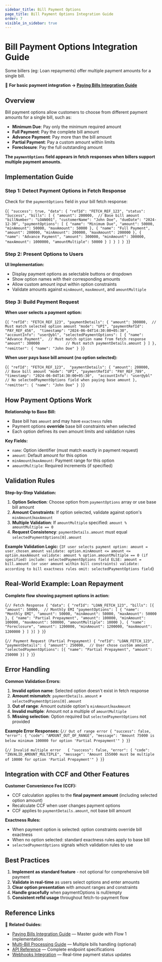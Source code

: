 ```yaml
---
sidebar_title: Bill Payment Options
page_title: Bill Payment Options Integration Guide
order: 7
visible_in_sidebar: true
---
```


# Bill Payment Options Integration Guide

Some billers (eg: Loan repayments) offer multiple payment amounts for a single bill.

📖 **For basic payment integration → <a href="/payments/billpay/api-integration/paying_bills" target="_blank">Paying Bills Integration Guide</a>**

## Overview

Bill payment options allow customers to choose from different payment amounts for a single bill, such as:
- **Minimum Due**: Pay only the minimum required amount
- **Full Payment**: Pay the complete bill amount  
- **Advance Payment**: Pay more than the bill amount
- **Partial Payment**: Pay a custom amount within limits
- **Foreclosure**: Pay the full outstanding amount

**The `paymentOptions` field appears in fetch responses when billers support multiple payment amounts.**

## Implementation Guide

### Step 1: Detect Payment Options in Fetch Response

Check for the `paymentOptions` field in your bill fetch response:

<CodeBlockWithCopy language="json">{`
{
  "success": true,
  "data": {
    "refId": "FETCH_REF_123",
    "status": "Success",
    "bills": [
      {
        "amount": 200000,  // Base bill amount
        "billNumber": "LOAN001",
        "customerName": "John Doe",
        "dueDate": "2024-12-30",
        "paymentOptions": [
          {
            "name": "Minimum Due",
            "amount": 50000,
            "minAmount": 50000,
            "maxAmount": 50000
          },
          {
            "name": "Full Payment", 
            "amount": 200000,
            "minAmount": 200000,
            "maxAmount": 200000
          },
          {
            "name": "Advance Payment",
            "amount": 300000,
            "minAmount": 300000,
            "maxAmount": 1000000,
            "amountMultiple": 50000
          }
        ]
      }
    ]
  }
}
`}</CodeBlockWithCopy>

### Step 2: Present Options to Users

**UI Implementation:**
- Display payment options as selectable buttons or dropdown
- Show option names with their corresponding amounts
- Allow custom amount input within option constraints
- Validate amounts against `minAmount`, `maxAmount`, and `amountMultiple`

### Step 3: Build Payment Request

**When user selects a payment option:**

<CodeBlockWithCopy language="json">{`
{
  "refId": "FETCH_REF_123",
  "paymentDetails": {
    "amount": 300000,  // Must match selected option amount
    "mode": "UPI",
    "paymentRefId": "PAY_REF_456", 
    "timestamp": "2024-06-04T14:30:00+05:30",
    "accountInfo": "user@ybl",
    "selectedPaymentOptions": [
      {
        "name": "Advance Payment",  // Must match option name from fetch response
        "amount": 300000            // Must match paymentDetails.amount
      }
    ]
  },
  "remitter": {
    "name": "John Doe"
  }
}
`}</CodeBlockWithCopy>

**When user pays base bill amount (no option selected):**

<CodeBlockWithCopy language="json">{`
{
  "refId": "FETCH_REF_123", 
  "paymentDetails": {
    "amount": 200000,  // Base bill amount
    "mode": "UPI",
    "paymentRefId": "PAY_REF_789",
    "timestamp": "2024-06-04T14:30:00+05:30", 
    "accountInfo": "user@ybl"
    // No selectedPaymentOptions field when paying base amount
  },
  "remitter": {
    "name": "John Doe"
  }
}
`}</CodeBlockWithCopy>

## How Payment Options Work

**Relationship to Base Bill:**
- Base bill has `amount` and may have `exactness` rules
- Payment options **override** base bill constraints when selected
- Each option defines its own amount limits and validation rules

**Key Fields:**
- `name`: Option identifier (must match exactly in payment request)
- `amount`: Default amount for this option
- `minAmount`/`maxAmount`: Payment range for this option
- `amountMultiple`: Required increments (if specified)

## Validation Rules

**Step-by-Step Validation:**

1. **Option Selection**: Choose option from `paymentOptions` array or use base bill amount
2. **Amount Constraints**: If option selected, validate against option's `minAmount`/`maxAmount`
3. **Multiple Validation**: If `amountMultiple` specified: `amount % amountMultiple == 0`
4. **Request Consistency**: `paymentDetails.amount` must equal `selectedPaymentOptions[0].amount`

**Example Validation Logic:**
<CodeBlockWithCopy language="text">{`
IF user selects payment option:
  amount = user_chosen_amount
  validate: option.minAmount <= amount <= option.maxAmount
  validate: amount % option.amountMultiple == 0 (if specified)
  include: selectedPaymentOptions field
ELSE:
  amount = bill.amount (or user amount within bill constraints)
  validate: according to bill exactness rules
  omit: selectedPaymentOptions field
`}</CodeBlockWithCopy>

## Real-World Example: Loan Repayment

**Complete flow showing payment options in action:**

<CodeBlockWithCopy language="json">{`
// Fetch Response
{
  "data": {
    "refId": "LOAN_FETCH_123",
    "bills": [{
      "amount": 50000,  // Monthly EMI
      "paymentOptions": [
        {
          "name": "Monthly EMI",
          "amount": 50000,
          "minAmount": 50000,
          "maxAmount": 50000
        },
        {
          "name": "Partial Prepayment",
          "amount": 100000,
          "minAmount": 100000,
          "maxAmount": 500000,
          "amountMultiple": 10000
        },
        {
          "name": "Foreclosure",
          "amount": 1200000,
          "minAmount": 1200000,
          "maxAmount": 1200000
        }
      ]
    }]
  }
}
`}</CodeBlockWithCopy>


<CodeBlockWithCopy language="json">{`
// Payment Request (Partial Prepayment)
{
  "refId": "LOAN_FETCH_123",
  "paymentDetails": {
    "amount": 250000,  // User chose custom amount
    "selectedPaymentOptions": [{
      "name": "Partial Prepayment",
      "amount": 250000
    }]
  }
}
`}</CodeBlockWithCopy>

## Error Handling

**Common Validation Errors:**

1. **Invalid option name**: Selected option doesn't exist in fetch response
2. **Amount mismatch**: `paymentDetails.amount` ≠ `selectedPaymentOptions[0].amount`
3. **Out of range**: Amount outside option's `minAmount`/`maxAmount`
4. **Invalid multiple**: Amount not a multiple of `amountMultiple`
5. **Missing selection**: Option required but `selectedPaymentOptions` not provided

**Example Error Responses:**
<CodeBlockWithCopy language="json">{`
// Out of range error
{
  "success": false,
  "error": {
    "code": "AMOUNT_OUT_OF_RANGE",
    "message": "Amount 75000 is below minimum 100000 for option 'Partial Prepayment'"
  }
}
`}</CodeBlockWithCopy>


<CodeBlockWithCopy language="json">{`
// Invalid multiple error  
{
  "success": false,
  "error": {
    "code": "INVALID_AMOUNT_MULTIPLE",
    "message": "Amount 155000 must be multiple of 10000 for option 'Partial Prepayment'"
  }
}
`}</CodeBlockWithCopy>

## Integration with CCF and Other Features

**Customer Convenience Fee (CCF):**
- CCF calculation applies to the **final payment amount** (including selected option amount)
- Recalculate CCF when user changes payment options
- CCF applies to `paymentDetails.amount`, not base bill amount

**Exactness Rules:**
- When payment option is selected: option constraints override bill exactness
- When no option selected: standard exactness rules apply to base bill
- `selectedPaymentOptions` signals which validation rules to use

## Best Practices

1. **Implement as standard feature** - not optional for comprehensive bill payment
2. **Validate in real-time** as users select options and enter amounts
3. **Clear option presentation** with amount ranges and constraints
4. **Handle gracefully** when paymentOptions is null/empty
5. **Consistent refId usage** throughout fetch-to-payment flow

## Reference Links

📖 **Related Guides:**
- <a href="/payments/billpay/api-integration/paying_bills" target="_blank">Paying Bills Integration Guide</a> — Master guide with Flow 1 implementation
- <a href="/payments/billpay/api-integration/multi-bill-processing" target="_blank">Multi-Bill Processing Guide</a> — Multiple bills handling (optional)
- <a href="/payments/billpay/api-integration/api-reference" target="_blank">API Reference</a> — Complete endpoint specifications
- <a href="/payments/billpay/api-integration/webhooks" target="_blank">Webhooks Integration</a> — Real-time payment status updates

<WasPageHelpful />